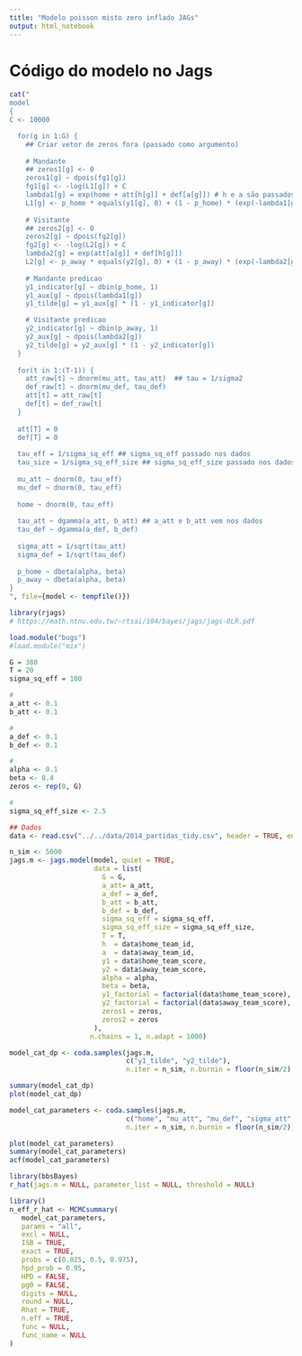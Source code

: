 ```yaml
---
title: "Modelo poisson misto zero inflado JAGs"
output: html_notebook
---
```

# Código do modelo no Jags

```r
cat("
model
{   
C <- 10000

  for(g in 1:G) {  
    ## Criar vetor de zeros fora (passado como argumento)
    
    # Mandante
    ## zeros1[g] <- 0 
    zeros1[g] ~ dpois(fg1[g])
    fg1[g] <- -log(L1[g]) + C
    lambda1[g] = exp(home + att[h[g]] + def[a[g]]) # h e a são passados nos dados
    L1[g] <- p_home * equals(y1[g], 0) + (1 - p_home) * (exp(-lambda1[g]) * lambda1[g] ^ y1[g]) / y1_factorial[g]
    
    # Visitante
    ## zeros2[g] <- 0 
    zeros2[g] ~ dpois(fg2[g])
    fg2[g] <- -log(L2[g]) + C
    lambda2[g] = exp(att[a[g]] + def[h[g]])
    L2[g] <- p_away * equals(y2[g], 0) + (1 - p_away) * (exp(-lambda2[g]) * lambda2[g] ^ y2[g]) / y2_factorial[g]
    
    # Mandante predicao
    y1_indicator[g] ~ dbin(p_home, 1)
    y1_aux[g] ~ dpois(lambda1[g])
    y1_tilde[g] = y1_aux[g] * (1 - y1_indicator[g])

    # Visitante predicao
    y2_indicator[g] ~ dbin(p_away, 1)
    y2_aux[g] ~ dpois(lambda2[g])
    y2_tilde[g] = y2_aux[g] * (1 - y2_indicator[g])
  }
  
  for(t in 1:(T-1)) {
    att_raw[t] ~ dnorm(mu_att, tau_att)  ## tau = 1/sigma2
    def_raw[t] ~ dnorm(mu_def, tau_def)
    att[t] = att_raw[t]
    def[t] = def_raw[t]
  }
  
  att[T] = 0
  def[T] = 0
  
  tau_eff = 1/sigma_sq_eff ## sigma_sq_eff passado nos dados
  tau_size = 1/sigma_sq_eff_size ## sigma_sq_eff_size passado nos dados
   
  mu_att ~ dnorm(0, tau_eff)
  mu_def ~ dnorm(0, tau_eff)
  
  home ~ dnorm(0, tau_eff)
  
  tau_att ~ dgamma(a_att, b_att) ## a_att e b_att vem nos dados
  tau_def ~ dgamma(a_def, b_def)
  
  sigma_att = 1/sqrt(tau_att)
  sigma_def = 1/sqrt(tau_def)
  
  p_home ~ dbeta(alpha, beta) 
  p_away ~ dbeta(alpha, beta) 
}
", file={model <- tempfile()})
```


```r
library(rjags)
# https://math.ntnu.edu.tw/~rtsai/104/bayes/jags/jags-OLR.pdf

load.module("bugs")
#load.module("mix")

G = 380
T = 20
sigma_sq_eff = 100

#
a_att <- 0.1
b_att <- 0.1

#
a_def <- 0.1
b_def <- 0.1

#
alpha <- 0.1
beta <- 0.4
zeros <- rep(0, G)

# 
sigma_sq_eff_size <- 2.5

## Dados
data <- read.csv("../../data/2014_partidas_tidy.csv", header = TRUE, encoding = 'UTF-8')

n_sim <- 5000
jags.m <- jags.model(model, quiet = TRUE,
                     data = list(
                       G = G,
                       a_att= a_att,
                       a_def = a_def,
                       b_att = b_att,
                       b_def = b_def,
                       sigma_sq_eff = sigma_sq_eff,
                       sigma_sq_eff_size = sigma_sq_eff_size,
                       T = T,
                       h  = data$home_team_id,
                       a  = data$away_team_id,
                       y1 = data$home_team_score,
                       y2 = data$away_team_score,
                       alpha = alpha,
                       beta = beta,
                       y1_factorial = factorial(data$home_team_score),
                       y2_factorial = factorial(data$away_team_score),
                       zeros1 = zeros,
                       zeros2 = zeros
                     ), 
                    n.chains = 1, n.adapt = 1000)

model_cat_dp <- coda.samples(jags.m, 
                             c("y1_tilde", "y2_tilde"),
                             n.iter = n_sim, n.burnin = floor(n_sim/2), quiet = T)
```

```r
summary(model_cat_dp)
plot(model_cat_dp)
```

```r
model_cat_parameters <- coda.samples(jags.m, 
                             c("home", "mu_att", "mu_def", "sigma_att", "sigma_def"),
                             n.iter = n_sim, n.burnin = floor(n_sim/2), quiet = T)
```

```r
plot(model_cat_parameters)
summary(model_cat_parameters)
acf(model_cat_parameters)
```
```r
library(bbsBayes)
r_hat(jags.m = NULL, parameter_list = NULL, threshold = NULL)
```
```r
library()
n_eff_r_hat <- MCMCsummary(
   model_cat_parameters,
   params = "all",
   excl = NULL,
   ISB = TRUE,
   exact = TRUE,
   probs = c(0.025, 0.5, 0.975),
   hpd_prob = 0.95,
   HPD = FALSE,
   pg0 = FALSE,
   digits = NULL,
   round = NULL,
   Rhat = TRUE,
   n.eff = TRUE,
   func = NULL,
   func_name = NULL
)
```

